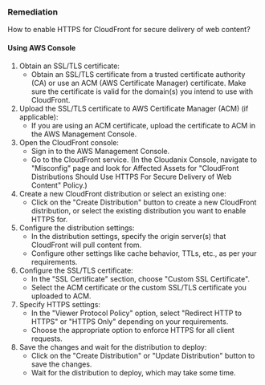 ### Remediation

How to enable HTTPS for CloudFront for secure delivery of web content?

#### Using AWS Console

1. Obtain an SSL/TLS certificate:
   - Obtain an SSL/TLS certificate from a trusted certificate authority (CA) or use an ACM (AWS Certificate Manager) certificate. Make sure the certificate is valid for the domain(s) you intend to use with CloudFront.
2. Upload the SSL/TLS certificate to AWS Certificate Manager (ACM) (if applicable):
   - If you are using an ACM certificate, upload the certificate to ACM in the AWS Management Console.
3. Open the CloudFront console:
   - Sign in to the AWS Management Console.
   - Go to the CloudFront service.
     (In the Cloudanix Console, navigate to "Misconfig" page and look for Affected Assets for "CloudFront Distributions Should Use HTTPS For Secure Delivery of Web Content" Policy.)
4. Create a new CloudFront distribution or select an existing one:
   - Click on the "Create Distribution" button to create a new CloudFront distribution, or select the existing distribution you want to enable HTTPS for.
5. Configure the distribution settings:
   - In the distribution settings, specify the origin server(s) that CloudFront will pull content from.
   - Configure other settings like cache behavior, TTLs, etc., as per your requirements.
6. Configure the SSL/TLS certificate:
   - In the "SSL Certificate" section, choose "Custom SSL Certificate".
   - Select the ACM certificate or the custom SSL/TLS certificate you uploaded to ACM.
7. Specify HTTPS settings:
   - In the "Viewer Protocol Policy" option, select "Redirect HTTP to HTTPS" or "HTTPS Only" depending on your requirements.
   - Choose the appropriate option to enforce HTTPS for all client requests.
8. Save the changes and wait for the distribution to deploy:
   - Click on the "Create Distribution" or "Update Distribution" button to save the changes.
   - Wait for the distribution to deploy, which may take some time.

